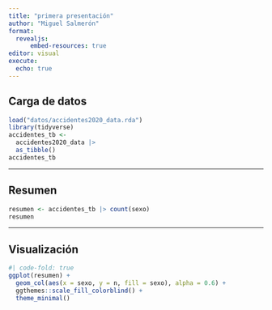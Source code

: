 ---
title: "primera presentación"
author: "Miguel Salmerón"
format: 
  revealjs:
      embed-resources: true
editor: visual
execute: 
  echo: true
---

## Carga de datos

```{r}
load("datos/accidentes2020_data.rda")
library(tidyverse)
accidentes_tb <-
  accidentes2020_data |> 
  as_tibble()
accidentes_tb
```

------------------------------------------------------------------------

## Resumen

```{r}
resumen <- accidentes_tb |> count(sexo)
resumen
```

------------------------------------------------------------------------

## Visualización

```{r}
#| code-fold: true
ggplot(resumen) +
  geom_col(aes(x = sexo, y = n, fill = sexo), alpha = 0.6) +
  ggthemes::scale_fill_colorblind() +
  theme_minimal()
```
